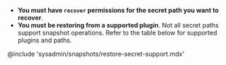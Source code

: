 - **You must have `recover` permissions for the secret path you want to recover**.
- **You must be restoring from a supported plugin**. Not all secret paths
  support snapshot operations. Refer to the table below for supported plugins
  and paths.

@include 'sysadmin/snapshots/restore-secret-support.mdx'